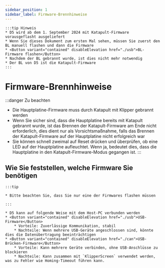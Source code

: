 ```yaml
---
sidebar_position: 1
sidebar_label: Firmware-Brennhinweise
---
```







    :::tip Hinweis
    * D5 wird ab dem 1. September 2024 mit Katapult-Firmware vorausgeflasht ausgeliefert
    * Wenn Sie dieses Dokument zum ersten Mal sehen, müssen Sie zuerst den BL manuell flashen und dann die Firmware
    * <Button variant="contained" disableElevation href="./usb">BL-Firmware flashen</Button>
    * Nachdem der BL gebrannt wurde, ist dies nicht mehr notwendig
    * Der BL von D5 ist die Katapult-Firmware
    :::


# Firmware-Brennhinweise

:::danger Zu beachten
* Die Hauptplatine-Firmware muss durch Katapult mit Klipper gebrannt werden
* Wenn Sie sicher sind, dass die Hauptplatine bereits mit Katapult gebrannt wurde, ist das Brennen der Katapult-Firmware am Ende nicht erforderlich, dies dient nur als Vorsichtsmaßnahme, falls das Brennen der Katapult-Firmware auf der Hauptplatine nicht erfolgreich war
* Sie können schnell zweimal auf Reset drücken und überprüfen, ob eine LED auf der Hauptplatine aufleuchtet. Wenn ja, bedeutet dies, dass die Hauptplatine in den Katapult-Firmware-Modus gegangen ist.
:::

## Wie Sie feststellen, welche Firmware Sie benötigen

    :::tip

    * Bitte beachten Sie, dass Sie nur eine der Firmwares flashen müssen

    :::
    
    * D5 kann auf folgende Weise mit dem Host-PC verbunden werden
    * <Button variant="contained" disableElevation href="./usb">USB-Firmware</Button>
        * Vorteile: Zuverlässige Kommunikation, stabil
        * Nachteile: Wenn mehrere USB-Geräte angeschlossen sind, könnte dies die Datenübertragung beeinträchtigen
    * <Button variant="contained" disableElevation href="./can">USB-Brücken-Firmware</Button>
        * Vorteile: Kann mehrere Geräte verbinden, ohne USB-Anschlüsse zu blockieren
        * Nachteile: Kann zusammen mit `KlipperScreen` verwendet werden, was zu Fehler wie Homing-Timeout führen kann.